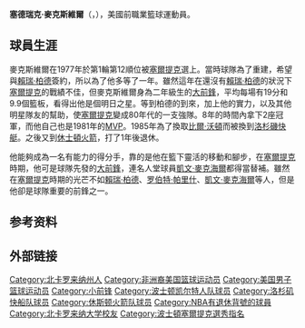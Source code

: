 {{blpunsourced|time=2019-12-30}}
{{noteTA
|G1=NBA
}}
{{Infobox NBA Player
| name = 塞德瑞克·麥克斯維爾<br/>Cedric Maxwell
| image = 1985 Finals Lipofsky.jpg
| nickname = 
| position = [[小前鋒|小前鋒]]
| height_ft = 6
| height_in = 8
| weight_lb = 205
| nationality = {{USA}}
| birth_date = {{birth date and age|1955|11|21}}
| birth_place = {{USA}}[[北卡羅來納州|北卡羅來納州]][[金斯頓|金斯頓]]
| college = [[北卡羅來納大學夏洛特分校|夏洛特大學]]
| team = 
| draft_round = 1
| draft_pick = 12
| draft_year = 1977
| draft_team = [[波士顿凯尔特人|波士顿凯尔特人]]
| career_start = 1977年
| career_end = 1988年
| career_number   = 30, 31, 19, 18
| years1          = {{nbay|1977|start}}–{{nbay|1984|end}}
| team1           = [[波士頓塞爾提克|波士頓塞爾提克]]
| years2          = {{nbay|1985|start}}–{{nbay|1986|end}}
| team2           = [[洛杉磯快艇|洛杉磯快艇]]
| years3          = {{nbay|1986|end}}–{{nbay|1987|end}}
| team3           = [[休士頓火箭|休士頓火箭]]
| cyears1         = 1996
| cteam1          = [[Long_Island_Surf|Long Island Surf]]
| highlights   = 
* 2× [[NBA總冠軍|NBA總冠軍]] ([[1981_NBA_Finals|1981]], [[1984_NBA_Finals|1984]])
* [[NBA總決賽最有價值球員|NBA總決賽最有價值球員]] (1981)
* 31號球衣為[[波士頓塞爾提克|波士頓塞爾提克]]退休
* Third-team [[NCAA_Men's_Basketball_All-Americans|All-American]] – [[United_Press_International|UPI]] ([[1977_NCAA_Men's_Basketball_All-Americans|1977]])
* [[Sun_Belt_Conference_Men's_Basketball_Player_of_the_Year|Sun Belt Player of the Year]] (1977)
* No. 33 [[Charlotte_49ers_men's_basketball#Retired_jerseys|retired by Charlotte 49ers]]
| stat1label    = [[得分_(籃球)|得分]]
| stat1value    = 10,465 (12.5 ppg)
| stat2label    = [[籃板|籃板]]
| stat2value    = 5,261 (6.3 rpg)
| stat3label    = [[助攻|助攻]]
| stat3value    = 1,862 (2.2 apg)
| bbr           = maxwece01
}}

'''塞德瑞克·麥克斯維爾'''（{{lang-en|'''Cedric Maxwell'''}}，{{bd|1955年|11月21日}}），美國前職業籃球運動員。

== 球員生涯 ==
麥克斯維爾在1977年於第1輪第12順位被[[波士頓塞爾提克|塞爾提克]]選上。當時球隊為了重建，希望與[[賴瑞·柏德|賴瑞·柏德]]簽約，所以為了他多等了一年。雖然這年在還沒有[[賴瑞·柏德|賴瑞·柏德]]的狀況下[[波士頓塞爾提克|塞爾提克]]的戰績不佳，但麥克斯維爾身為二年級生的[[大前鋒|大前鋒]]，平均每場有19分和9.9個籃板，看得出他是個明日之星。等到柏德的到來，加上他的實力，以及其他明星隊友的幫助，使[[波士頓塞爾提克|塞爾提克]]變成80年代的一支強隊。8年的時間內拿下2座冠軍，而他自己也是1981年的[[NBA總決賽最有價值球員|MVP]]。1985年為了換取[[比爾·沃頓|比爾·沃頓]]而被換到[[洛杉磯快艇|洛杉磯快艇]]。之後又到[[休士頓火箭|休士頓火箭]]，打了1年後退休。

他能夠成為一名有能力的得分手，靠的是他在籃下靈活的移動和腳步，在[[波士頓塞爾提克|塞爾提克]]時期，他可是球隊先發的[[大前鋒|大前鋒]]，連名人堂球員[[凱文·麥克海爾|凱文·麥克海爾]]都得當替補。雖然在[[波士頓塞爾提克|塞爾提克]]時期的光芒不如[[賴瑞·柏德|賴瑞·柏德]]、[[罗伯特·帕里什|罗伯特·帕里什]]、[[凱文·麥克海爾|凱文·麥克海爾]]等人，但是他卻是球隊重要的前鋒之一。

== 参考资料 ==
{{reflist}}

== 外部链接 ==

{{1977 NBA Draft}}
{{NBA總決賽最有價值球員}}
{{波士顿凯尔特人}}
{{Boston Celtics 1980-81 NBA champions}}
{{Boston Celtics 1983-84 NBA champions}}

{{Authority control}}
{{DEFAULTSORT:Maxwell, Cedric}}
[[Category:北卡罗来纳州人|Category:北卡罗来纳州人]]
[[Category:非洲裔美国篮球运动员|Category:非洲裔美国篮球运动员]]
[[Category:美国男子篮球运动员|Category:美国男子篮球运动员]]
[[Category:小前锋|Category:小前锋]]
[[Category:波士顿凯尔特人队球员|Category:波士顿凯尔特人队球员]]
[[Category:洛杉矶快船队球员|Category:洛杉矶快船队球员]]
[[Category:休斯顿火箭队球员|Category:休斯顿火箭队球员]]
[[Category:NBA有退休背號的球員|Category:NBA有退休背號的球員]]
[[Category:北卡罗来纳大学校友|Category:北卡罗来纳大学校友]]
[[Category:波士頓塞爾提克選秀指名|Category:波士頓塞爾提克選秀指名]]